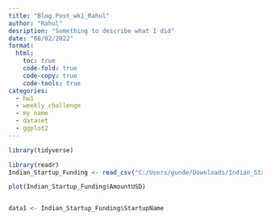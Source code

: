 ```yaml
---
title: "Blog Post_wk1_Rahul"
author: "Rahul"
desription: "Something to describe what I did"
date: "08/02/2022"
format:
  html:
    toc: true
    code-fold: true
    code-copy: true
    code-tools: true
categories:
  - hw1
  - weekly challenge
  - my name
  - dataset
  - ggplot2
---
```


```r
library(tidyverse)

```

```r
library(readr)
Indian_Startup_Funding <- read_csv("C:/Users/gunde/Downloads/Indian_Startup_Funding.csv")
```
```r
plot(Indian_Startup_Funding$AmountUSD)
```
```r
```


```r
data1 <- Indian_Startup_Funding$StartupName
```


